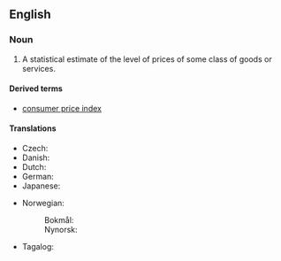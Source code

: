 ==English==
{{wikipedia}}

===Noun===
{{en-noun|es|price indices}}

# {{lb|en|economics}} A statistical estimate of the level of prices of some class of goods or services.

====Derived terms====
* [[consumer price index]]

====Translations====
{{trans-top|statistical estimate}}
* Czech: {{t|cs|cenová hladina|f}}
* Danish: {{t|da|prisindeks}}
* Dutch: {{t+|nl|prijsindex}}
* German: {{t|de|Preisindex|m}}
* Japanese: {{t+|ja|物価|tr=ぶっか, bukka}}
{{trans-mid}}
* Norwegian:
*: Bokmål: {{t|nb|prisindeks|m}}
*: Nynorsk: {{t|nn|prisindeks|m}}
* Tagalog: {{t|tl|bilnuro ng bili}}
{{trans-bottom}}